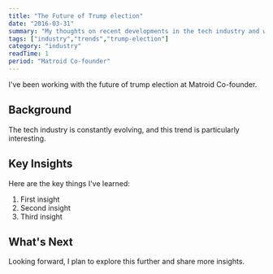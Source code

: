 ```yaml
---
title: "The Future of Trump election"
date: "2016-03-31"
summary: "My thoughts on recent developments in the tech industry and what they mean for developers."
tags: ["industry","trends","trump-election"]
category: "industry"
readTime: 1
period: "Matroid Co-founder"
---
```


I've been working with the future of trump election at Matroid Co-founder.

## Background

The tech industry is constantly evolving, and this trend is particularly interesting.

## Key Insights

Here are the key things I've learned:

1. First insight
2. Second insight
3. Third insight

## What's Next

Looking forward, I plan to explore this further and share more insights.

